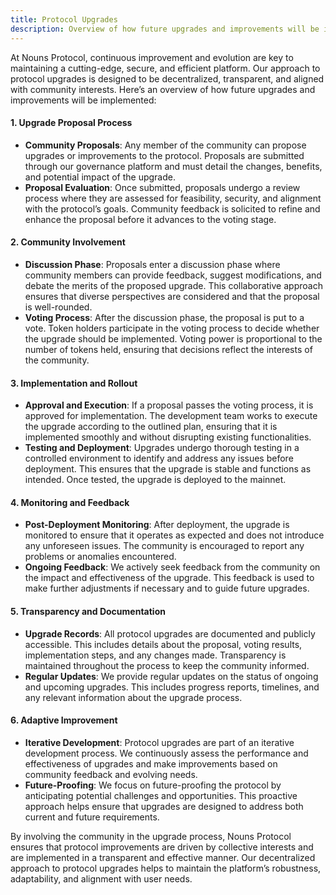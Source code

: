 ```yaml
---
title: Protocol Upgrades
description: Overview of how future upgrades and improvements will be implemented in a decentralized manner.
---
```


At Nouns Protocol, continuous improvement and evolution are key to maintaining a cutting-edge, secure, and efficient platform. Our approach to protocol upgrades is designed to be decentralized, transparent, and aligned with community interests. Here’s an overview of how future upgrades and improvements will be implemented:

#### **1. Upgrade Proposal Process**

- **Community Proposals**: Any member of the community can propose upgrades or improvements to the protocol. Proposals are submitted through our governance platform and must detail the changes, benefits, and potential impact of the upgrade.
- **Proposal Evaluation**: Once submitted, proposals undergo a review process where they are assessed for feasibility, security, and alignment with the protocol’s goals. Community feedback is solicited to refine and enhance the proposal before it advances to the voting stage.

#### **2. Community Involvement**

- **Discussion Phase**: Proposals enter a discussion phase where community members can provide feedback, suggest modifications, and debate the merits of the proposed upgrade. This collaborative approach ensures that diverse perspectives are considered and that the proposal is well-rounded.
- **Voting Process**: After the discussion phase, the proposal is put to a vote. Token holders participate in the voting process to decide whether the upgrade should be implemented. Voting power is proportional to the number of tokens held, ensuring that decisions reflect the interests of the community.

#### **3. Implementation and Rollout**

- **Approval and Execution**: If a proposal passes the voting process, it is approved for implementation. The development team works to execute the upgrade according to the outlined plan, ensuring that it is implemented smoothly and without disrupting existing functionalities.
- **Testing and Deployment**: Upgrades undergo thorough testing in a controlled environment to identify and address any issues before deployment. This ensures that the upgrade is stable and functions as intended. Once tested, the upgrade is deployed to the mainnet.

#### **4. Monitoring and Feedback**

- **Post-Deployment Monitoring**: After deployment, the upgrade is monitored to ensure that it operates as expected and does not introduce any unforeseen issues. The community is encouraged to report any problems or anomalies encountered.
- **Ongoing Feedback**: We actively seek feedback from the community on the impact and effectiveness of the upgrade. This feedback is used to make further adjustments if necessary and to guide future upgrades.

#### **5. Transparency and Documentation**

- **Upgrade Records**: All protocol upgrades are documented and publicly accessible. This includes details about the proposal, voting results, implementation steps, and any changes made. Transparency is maintained throughout the process to keep the community informed.
- **Regular Updates**: We provide regular updates on the status of ongoing and upcoming upgrades. This includes progress reports, timelines, and any relevant information about the upgrade process.

#### **6. Adaptive Improvement**

- **Iterative Development**: Protocol upgrades are part of an iterative development process. We continuously assess the performance and effectiveness of upgrades and make improvements based on community feedback and evolving needs.
- **Future-Proofing**: We focus on future-proofing the protocol by anticipating potential challenges and opportunities. This proactive approach helps ensure that upgrades are designed to address both current and future requirements.

By involving the community in the upgrade process, Nouns Protocol ensures that protocol improvements are driven by collective interests and are implemented in a transparent and effective manner. Our decentralized approach to protocol upgrades helps to maintain the platform’s robustness, adaptability, and alignment with user needs.
